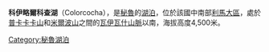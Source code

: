 {{coord|10|26|33|S|76|51|26|W|type:waterbody_region:PE|display=title}}

'''科伊略爾科查湖'''（Colorcocha），是[[秘魯|秘魯]]的[[湖泊|湖泊]]，位於該國中南部[[利馬大區|利馬大區]]，處於[[普卡卡卡山|普卡卡卡山]]和[[米爾波山_(卡哈坦博)|米爾波山]]之間的[[瓦伊瓦什山脈|瓦伊瓦什山脈]]以南，海拔高度4,500米。

{{Peru-geo-stub}}
[[Category:秘魯湖泊|Category:秘魯湖泊]]